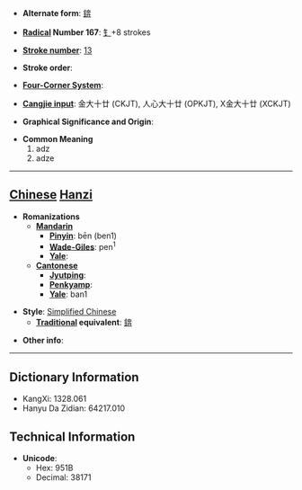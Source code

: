 * '''Alternate form''': [[錛]]

* '''[[Wiktionary:Chinese radical index| Radical]] Number 167''': [[Wiktionary:Chinese radical index 钅|钅]]+8 strokes

* '''[[Wiktionary:Chinese total strokes index|Stroke number]]''': [[Wiktionary:Chinese total strokes index 13|13]]

* '''Stroke order''': 

* '''[[Wiktionary:Chinese four corner index|Four-Corner System]]''': 

* '''[[Wiktionary:Chinese Cangjie index|Cangjie input]]''': 金大十廿 (CKJT), 人心大十廿 (OPKJT), X金大十廿 (XCKJT)

* '''Graphical Significance and Origin''': 

* '''Common Meaning'''
*#adz
*# adze


----

== [[Chinese]] [[Hanzi]] ==

* '''Romanizations'''
** '''[[Mandarin]]'''
*** '''[[Pinyin]]''': bēn (ben1)
*** '''[[Wade-Giles]]''': pen<sup>1</sup>
*** '''[[Yale]]''': 
** '''[[Cantonese]]'''
*** '''[[Jyutping]]''':
*** '''[[Penkyamp]]''': 
*** '''[[Yale]]''': ban1

* '''Style''': [[Simplified Chinese]] 
** '''[[Traditional Chinese|Traditional]] equivalent''': [[錛]]

* '''Other info''': 

----

== Dictionary Information ==

* KangXi: 1328.061
* Hanyu Da Zidian: 64217.010

== Technical Information ==

* '''Unicode''':
** Hex: 951B
** Decimal: 38171